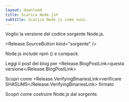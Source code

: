 ```yaml
---
layout: download
title: Scarica Node.js®️
subtitle: Scarica Node.js come vuoi.
---
```


<section>
  Voglio la versione <Release.VersionDropdown /> del codice sorgente Node.js.

  <Release.SourceButton kind="sorgente" />
</section>

<section>
  Node.js include <LinkWithArrow href="https://npmjs.com">npm</LinkWithArrow> (<Release.NpmVersion />) e corepack.

  Leggi il post del blog per <Release.BlogPostLink>questa versione</Release.BlogPostLink>

  Scopri come <Release.VerifyingBinariesLink>verificare SHASUMS</Release.VerifyingBinariesLink> firmato

  Scopri come costruire <LinkWithArrow href="https://github.com/nodejs/node/blob/main/BUILDING.md#building-nodejs-on-supported-platforms">Node.js</LinkWithArrow> dal sorgente.
</section>
